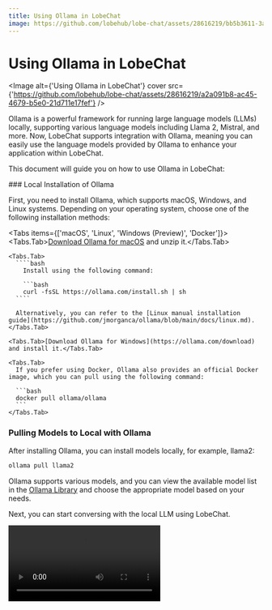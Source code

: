 ```yaml
---
title: Using Ollama in LobeChat
image: https://github.com/lobehub/lobe-chat/assets/28616219/bb5b3611-3aa8-4ec7-a6dc-f35a13b34d81
---
```




# Using Ollama in LobeChat

<Image alt={'Using Ollama in LobeChat'} cover src={'https://github.com/lobehub/lobe-chat/assets/28616219/a2a091b8-ac45-4679-b5e0-21d711e17fef'} />

Ollama is a powerful framework for running large language models (LLMs) locally, supporting various language models including Llama 2, Mistral, and more. Now, LobeChat supports integration with Ollama, meaning you can easily use the language models provided by Ollama to enhance your application within LobeChat.

This document will guide you on how to use Ollama in LobeChat:

<Steps>
  ### Local Installation of Ollama

  First, you need to install Ollama, which supports macOS, Windows, and Linux systems. Depending on your operating system, choose one of the following installation methods:

  <Tabs items={['macOS', 'Linux', 'Windows (Preview)', 'Docker']}>
    <Tabs.Tab>[Download Ollama for macOS](https://ollama.com/download) and unzip it.</Tabs.Tab>

    <Tabs.Tab>
      ````bash
        Install using the following command:

        ```bash
        curl -fsSL https://ollama.com/install.sh | sh
      ````

      Alternatively, you can refer to the [Linux manual installation guide](https://github.com/jmorganca/ollama/blob/main/docs/linux.md).
    </Tabs.Tab>

    <Tabs.Tab>[Download Ollama for Windows](https://ollama.com/download) and install it.</Tabs.Tab>

    <Tabs.Tab>
      If you prefer using Docker, Ollama also provides an official Docker image, which you can pull using the following command:

      ```bash
      docker pull ollama/ollama
      ```
    </Tabs.Tab>
  </Tabs>

  ### Pulling Models to Local with Ollama

  After installing Ollama, you can install models locally, for example, llama2:

  ```bash
  ollama pull llama2
  ```

  Ollama supports various models, and you can view the available model list in the [Ollama Library](https://ollama.com/library) and choose the appropriate model based on your needs.
</Steps>

Next, you can start conversing with the local LLM using LobeChat.

<Video height={468} src="https://github.com/lobehub/lobe-chat/assets/28616219/063788c8-9fef-4c6b-b837-96668ad6bc41" width={832} />

<Callout type={'info'}>
  You can visit [Integrating with Ollama](/en/self-hosting/examples/ollama) to learn how to deploy
  LobeChat to meet the integration requirements with Ollama.
</Callout>

## Custom Configuration

You can find Ollama's configuration options in `Settings` -> `Language Model`, where you can configure Ollama's proxy, model name, and more.

<Image alt={'Ollama Service Provider Settings'} height={274} src={'https://github.com/lobehub/lobe-chat/assets/28616219/da0db930-78ce-4262-b648-2b9e43c565c3'} width={832} />
